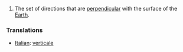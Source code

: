 #The set of directions that are [[perpendicular]] with the surface of the [[Earth]].

=== Translations === 
*[[Italian]]: [[verticale]]